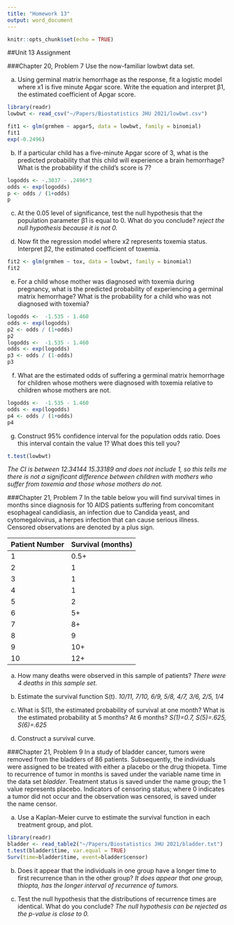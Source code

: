 ---
title: "Homework 13"
output: word_document
---

```{r setup, include=FALSE}
knitr::opts_chunk$set(echo = TRUE)
```

##Unit 13 Assignment

###Chapter 20, Problem 7
Use the now-familiar lowbwt data set.

a. Using germinal matrix hemorrhage as the response, fit a logistic model where x1 is five minute Apgar score. Write the equation and interpret β1, the estimated coefficient of Apgar score.
```{r}
library(readr)
lowbwt <- read_csv("~/Papers/Biostatistics JHU 2021/lowbwt.csv")

fit1 <- glm(grmhem ~ apgar5, data = lowbwt, family = binomial)
fit1
exp(-0.2496)
```
b. If a particular child has a five-minute Apgar score of 3, what is the predicted probability that this child will experience a brain hemorrhage? What is the probability if the child's score is 7?
```{r}
logodds <- -.3037 - .2496*3
odds <- exp(logodds)
p <- odds / (1+odds)
p
```

c. At the 0.05 level of significance, test the null hypothesis that the population parameter β1 is equal to 0. What do you conclude?
*reject the null hypothesis because it is not 0.*

d. Now fit the regression model where x2 represents toxemia status. Interpret β2, the estimated coefficient of toxemia.
```{r}
fit2 <- glm(grmhem ~ tox, data = lowbwt, family = binomial)
fit2
```

e. For a child whose mother was diagnosed with toxemia during pregnancy, what is the predicted probability of experiencing a germinal matrix hemorrhage? What is the probability for a child who was not diagnosed with toxemia?
```{r}
logodds <-  -1.535 - 1.460
odds <- exp(logodds)
p2 <- odds / (1+odds)
p2
logodds <-  -1.535 - 1.460
odds <- exp(logodds)
p3 <- odds / (1-odds)
p3
```
f. What are the estimated odds of suffering a germinal matrix hemorrhage for children whose mothers were diagnosed with toxemia relative to children whose mothers are not.
```{r}
logodds <-  -1.535 - 1.460
odds <- exp(logodds)
p4 <- odds / (1+odds)
p4
```

g. Construct 95% confidence interval for the population odds ratio. Does this interval contain the value 1? What does this tell you?
```{r}
t.test(lowbwt)
```
*The CI is between 12.34144 15.33189 and does not include 1, so this tells me there is not a significant difference between children with mothers who suffer from toxemia and those whose mothers do not.*

###Chapter 21, Problem 7
In the table below you will find survival times in months since diagnosis for 10 AIDS patients suffering from concomitant esophageal candidiasis, an infection due to Candida yeast, and cytomegalovirus, a herpes infection that can cause serious illness. Censored observations are denoted by a plus sign. 

Patient Number |	Survival (months)
-----------|-----------
1	| 0.5+
2	| 1
3	| 1
4	| 1
5	| 2
6	| 5+
7	| 8+
8	| 9
9	| 10+
10	| 12+

a. How many deaths were observed in this sample of patients?
*There were 4 deaths in this sample set.*

b. Estimate the survival function S(t). 
*10/11, 7/10, 6/9, 5/8, 4/7, 3/6, 2/5, 1/4*

c. What is S(1), the estimated probability of survival at one month? What is the estimated probability at 5 months? At 6 months?
*S(1)=0.7, S(5)=.625, S(6)=.625*

d. Construct a survival curve.

###Chapter 21, Problem 9
In a study of bladder cancer, tumors were removed from the bladders of 86 patients. Subsequently, the individuals were assigned to be treated with either a placebo or the drug thiopeta. Time to recurrence of tumor in months is saved under the variable name time in the data set *bladder*. Treatment status is saved under the name group; the 1 value represents placebo. Indicators of censoring status; where 0 indicates a tumor did not occur and the observation was censored, is saved under the name censor.

a. Use a Kaplan-Meier curve to estimate the survival function in each treatment group, and plot.
```{r}
library(readr)
bladder <- read_table2("~/Papers/Biostatistics JHU 2021/bladder.txt")
t.test(bladder$time, var.equal = TRUE)
Surv(time=bladder$time, event=bladder$censor)
```

b. Does it appear that the individuals in one group have a longer time to first recurrence than in the other group?
*It does appear that one group, thiopta, has the longer interval of recurrence of tumors.* 

c. Test the null hypothesis that the distributions of recurrence times are identical. What do you conclude?
*The null hypothesis can be rejected as the p-value is close to 0.*


